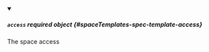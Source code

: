 


<details className="config-field" data-expandable="true" open>
<summary>

##### `access` <span className="config-field-required" data-required="false">required</span> <span className="config-field-type">object</span> <span className="config-field-default"></span> <span className="config-field-enum"></span> {#spaceTemplates-spec-template-access}

The space access

</summary>

<PartialAccessreference />


</details>
